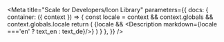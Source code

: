 

<Meta title="Scale for Developers/Icon Library"
  parameters={{
      docs: {
          container: ({ context }) => {
              const locale = context && context.globals && context.globals.locale
              return (
                  <DocsContainer context={context}>
                      {locale && <Description markdown={locale ==='en' ? text_en : text_de}/>}
                  </DocsContainer>
              )
          }
      },
  }}
/>
